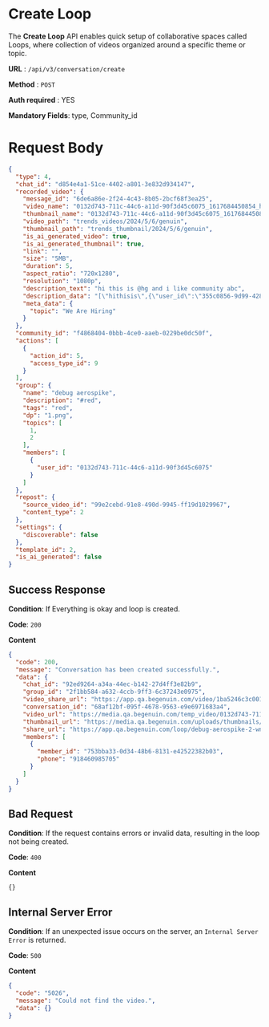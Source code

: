 # Create Loop

The **Create Loop** API enables quick setup of collaborative spaces called Loops, where collection of videos organized around a specific theme or topic.


**URL**  :  `/api/v3/conversation/create`

**Method**  :  `POST`

**Auth required**  : YES

**Mandatory Fields**: type, Community_id

# Request Body

```json
{
  "type": 4,
  "chat_id": "d854e4a1-51ce-4402-a801-3e832d934147",
  "recorded_video": {
    "message_id": "6de6a86e-2f24-4c43-8b05-2bcf68f3ea25",
    "video_name": "0132d743-711c-44c6-a11d-90f3d45c6075_1617684450854_hi81.mp4",
    "thumbnail_name": "0132d743-711c-44c6-a11d-90f3d45c6075_1617684450854_hi81.jpg",
    "video_path": "trends_videos/2024/5/6/genuin",
    "thumbnail_path": "trends_thumbnail/2024/5/6/genuin",
    "is_ai_generated_video": true,
    "is_ai_generated_thumbnail": true,
    "link": "",
    "size": "5MB",
    "duration": 5,
    "aspect_ratio": "720x1280",
    "resolution": "1080p",
    "description_text": "hi this is @hg and i like community abc",
    "description_data": "[\"hithisis\",{\"user_id\":\"355c0856-9d99-4286-a3e0-fc5164b77861\"},\"andilikecommunity\",{\"community_id\":\"fe3bdd3b-1fcb-44f3-a7ac-15b59796b6f9\"}]",
    "meta_data": {
      "topic": "We Are Hiring"
    }
  },
  "community_id": "f4868404-0bbb-4ce0-aaeb-0229be0dc50f",
  "actions": [
    {
      "action_id": 5,
      "access_type_id": 9
    }
  ],
  "group": {
    "name": "debug aerospike",
    "description": "#red",
    "tags": "red",
    "dp": "1.png",
    "topics": [
      1,
      2
    ],
    "members": [
      {
        "user_id": "0132d743-711c-44c6-a11d-90f3d45c6075"
      }
    ]
  },
  "repost": {
    "source_video_id": "99e2cebd-91e8-490d-9945-ff19d1029967",
    "content_type": 2
  },
  "settings": {
    "discoverable": false
  },
  "template_id": 2,
  "is_ai_generated": false
}
```

## Success Response

**Condition**: If Everything is okay and loop is created. 

**Code**: `200`

**Content**
```json
{
  "code": 200,
  "message": "Conversation has been created successfully.",
  "data": {
    "chat_id": "92ed9264-a34a-44ec-b142-27d4ff3e82b9",
    "group_id": "2f1bb584-a632-4ccb-9ff3-6c37243e0975",
    "video_share_url": "https://app.qa.begenuin.com/video/1ba5246c3c001401?community=1ba4cea37c000fad&loop=1ba5246c2f801400",
    "conversation_id": "68af12bf-095f-4678-9563-e9e6971683a4",
    "video_url": "https://media.qa.begenuin.com/temp_video/0132d743-711c-44c6-a11d-90f3d45c6075_1617684450854_hi81.mp4",
    "thumbnail_url": "https://media.qa.begenuin.com/uploads/thumbnails/0132d743-711c-44c6-a11d-90f3d45c6075_1617684450854_hi81.jpg",
    "share_url": "https://app.qa.begenuin.com/loop/debug-aerospike-2-wn70?community=1ba4cea37c000fad",
    "members": [
      {
        "member_id": "753bba33-0d34-48b6-8131-e42522382b03",
        "phone": "918460985705"
      }
    ]
  }
}
```

## Bad Request

**Condition**: If the request contains errors or invalid data, resulting in the loop not being created.

**Code**: `400`

**Content**
```
{}
```

## Internal Server Error

**Condition**: If an unexpected issue occurs on the server, an `Internal Server Error` is returned.

**Code**: `500`

**Content**
```json
{
  "code": "5026",
  "message": "Could not find the video.",
  "data": {}
}
```
